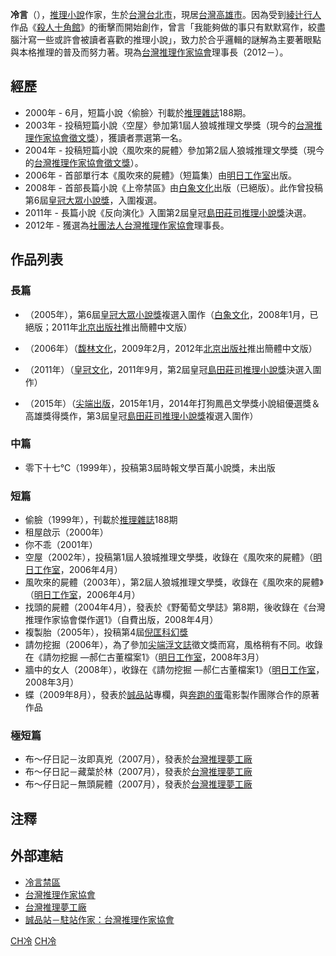 '''冷言'''（{{bd|1979年|catIdx=Z張}}），[[推理小說|推理小說]]作家，生於[[台灣|台灣]][[台北市|台北市]]，現居[[台灣|台灣]][[高雄市|高雄市]]。因為受到[[綾辻行人|綾辻行人]]作品《[[綾辻行人|殺人十角館]]》的衝擊而開始創作，曾言「我能夠做的事只有默默寫作，絞盡腦汁寫一些或許會被讀者喜歡的推理小說」，致力於合乎邏輯的謎解為主要著眼點與本格推理的普及而努力著。現為[[台灣推理作家協會|台灣推理作家協會]]理事長（2012－）。

==經歷==
*2000年 - 6月，短篇小說〈偷臉〉刊載於[[推理雜誌|推理雜誌]]188期。
*2003年 - 投稿短篇小說〈空屋〉參加第1屆人狼城推理文學獎（現今的[[台灣推理作家協會徵文獎|台灣推理作家協會徵文獎]]），獲讀者票選第一名。
*2004年 - 投稿短篇小說〈風吹來的屍體〉參加第2屆人狼城推理文學獎（現今的[[台灣推理作家協會徵文獎|台灣推理作家協會徵文獎]]）。
*2006年 - 首部單行本《風吹來的屍體》（短篇集）由[[明日工作室|明日工作室]]出版。
*2008年 - 首部長篇小說《上帝禁區》由[[白象文化|白象文化]]出版（已絕版）。此作曾投稿第6屆[[皇冠大眾小說獎|皇冠大眾小說獎]]，入圍複選。
*2011年 - 長篇小說《反向演化》入圍第2屆皇冠[[島田莊司推理小說獎|島田莊司推理小說獎]]決選。
*2012年 - 獲選為[[台灣推理作家協會|社團法人台灣推理作家協會]]理事長。

==作品列表==
===長篇===
*{{lang|zh-tw|上帝禁區}}（2005年），第6屆[[皇冠大眾小說獎|皇冠大眾小說獎]]複選入圍作（[[白象文化|白象文化]]，2008年1月，已絕版；2011年[[北京出版社|北京出版社]]推出簡體中文版）
*{{lang|zh-tw|鎧甲館事件}}（2006年）（[[馥林文化|馥林文化]]，2009年2月，2012年[[北京出版社|北京出版社]]推出簡體中文版）
*{{lang|zh-tw|反向演化}}（2011年）（[[皇冠文化|皇冠文化]]，2011年9月，第2屆皇冠[[島田莊司推理小說獎|島田莊司推理小說獎]]決選入圍作）
*{{lang|zh-tw|輻射人}}（2015年）（[[尖端出版|尖端出版]]，2015年1月，2014年打狗鳳邑文學獎小說組優選獎＆高雄獎得獎作，第3屆皇冠[[島田莊司推理小說獎|島田莊司推理小說獎]]複選入圍作）
===中篇===
*零下十七℃（1999年），投稿第3屆時報文學百萬小說獎，未出版
===短篇===
*偷臉（1999年），刊載於[[推理雜誌|推理雜誌]]188期
*租屋啟示（2000年）
*你不乖（2001年）
*空屋（2002年），投稿第1屆人狼城推理文學獎，收錄在《風吹來的屍體》（[[明日工作室|明日工作室]]，2006年4月）
*風吹來的屍體（2003年），第2屆人狼城推理文學獎，收錄在《風吹來的屍體》（[[明日工作室|明日工作室]]，2006年4月）
*找頭的屍體（2004年4月），發表於《野葡萄文學誌》第8期，後收錄在《台灣推理作家協會傑作選1》（自費出版，2008年4月）
*複製胎（2005年），投稿第4屆[[倪匡科幻獎|倪匡科幻獎]]
*請勿挖掘（2006年），為了參加[[尖端|尖端]][[浮文誌|浮文誌]]徵文獎而寫，風格稍有不同。收錄在《請勿挖掘 ―郝仁古董檔案1》（[[明日工作室|明日工作室]]，2008年3月）
*牆中的女人（2008年），收錄在《請勿挖掘 ―郝仁古董檔案1》（[[明日工作室|明日工作室]]，2008年3月）
*蝶（2009年8月），發表於[[誠品站|誠品站]]專欄，與[[奔跑的蛋|奔跑的蛋]]電影製作團隊合作的原著作品
===極短篇===
*布～仔日記－汝即真兇（2007月），發表於[[台灣推理夢工廠|台灣推理夢工廠]]
*布～仔日記－藏葉於林（2007月），發表於[[台灣推理夢工廠|台灣推理夢工廠]]
*布～仔日記－無頭屍體（2007月），發表於[[台灣推理夢工廠|台灣推理夢工廠]]

==注釋==
<references />

== 外部連結 ==
* [https://web.archive.org/web/20110727022214/http://coolspeak.pixnet.net/blog 冷言禁區]
* [https://web.archive.org/web/20090704150439/http://blog.roodo.com/taiwanmystery/ 台灣推理作家協會]
* [http://mysteryfactory.pixnet.net/blog 台灣推理夢工廠]{{Wayback|url=http://mysteryfactory.pixnet.net/blog |date=20121102181121 }}
* [http://stn.eslite.com/ArticleByAuthor.aspx?id=296398 誠品站－駐站作家：台灣推理作家協會]{{Wayback|url=http://stn.eslite.com/ArticleByAuthor.aspx?id=296398 |date=20130203012623 }}


[[Category:台灣小说家|CH冷]]
[[Category:台灣推理作家|CH冷]]